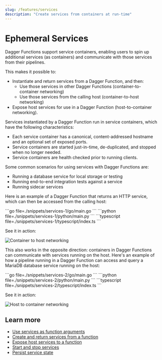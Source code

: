 ```yaml
---
slug: /features/services
description: "Create services from containers at run-time"
---
```


# Ephemeral Services

Dagger Functions support service containers, enabling users to spin up additional services (as containers) and communicate with those services from their pipelines.

This makes it possible to:
- Instantiate and return services from a Dagger Function, and then:
  - Use those services in other Dagger Functions (container-to-container networking)
  - Use those services from the calling host (container-to-host networking)
- Expose host services for use in a Dagger Function (host-to-container networking).

Services instantiated by a Dagger Function run in service containers, which have the following characteristics:

- Each service container has a canonical, content-addressed hostname and an optional set of exposed ports.
- Service containers are started just-in-time, de-duplicated, and stopped when no longer needed.
- Service containers are health checked prior to running clients.

Some common scenarios for using services with Dagger Functions are:

- Running a database service for local storage or testing
- Running end-to-end integration tests against a service
- Running sidecar services

Here is an example of a Dagger Function that returns an HTTP service, which can then be accessed from the calling host:

<Tabs groupId="language">
<TabItem value="Go">
```go file=./snippets/services-1/go/main.go
```
</TabItem>
<TabItem value="Python">
```python file=./snippets/services-1/python/main.py
```
</TabItem>
<TabItem value="TypeScript">
```typescript file=./snippets/services-1/typescript/index.ts
```
</TabItem>
</Tabs>

See it in action:

![Container to host networking](/img/current_docs/features/service-container.gif)

This also works in the opposite direction: containers in Dagger Functions can communicate with services running on the host. Here's an example of how a pipeline running in a Dagger Function can access and query a MariaDB database service running on the host:

<Tabs groupId="language">
<TabItem value="Go">
```go file=./snippets/services-2/go/main.go
```
</TabItem>
<TabItem value="Python">
```python file=./snippets/services-2/python/main.py
```
</TabItem>
<TabItem value="TypeScript">
```typescript file=./snippets/services-2/typescript/index.ts
```
</TabItem>
</Tabs>

See it in action:

![Host to container networking](/img/current_docs/features/service-host.gif)

## Learn more

- [Use services as function arguments](../api/arguments.mdx#service-arguments)
- [Create and return services from a function](../api/services.mdx#expose-services-returned-by-functions-to-the-host)
- [Expose host services to a function](../api/services.mdx#expose-host-services-to-functions)
- [Start and stop services](../api/services.mdx#start-and-stop-services)
- [Persist service state](../api/services.mdx#persist-service-state)
